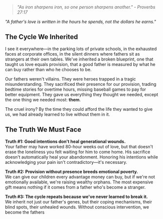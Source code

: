 > *"As iron sharpens iron, so one person sharpens another." - Proverbs 27:17*

*"A father's love is written in the hours he spends, not the dollars he earns."*

## The Cycle We Inherited

I see it everywhere—in the parking lots of private schools, in the exhausted faces at corporate offices, in the silent dinners where fathers sit as strangers at their own tables. We've inherited a broken blueprint, one that taught us love equals provision, that a good father is measured by what he can buy rather than who he chooses to be.

Our fathers weren't villains. They were heroes trapped in a tragic misunderstanding. They sacrificed their presence for our provision, trading bedtime stories for overtime hours, missing baseball games to pay for better equipment. They gave us everything they thought we needed, except the one thing we needed most: **them**.

The cruel irony? By the time they could afford the life they wanted to give us, we had already learned to live without them in it.

## The Truth We Must Face

**Truth #1: Good intentions don't heal generational wounds.**  
Your father may have worked 80-hour weeks out of love, but that doesn't erase the loneliness you felt waiting for him to come home. His sacrifice doesn't automatically heal your abandonment. Honoring his intentions while acknowledging your pain isn't contradictory—it's necessary.

**Truth #2: Provision without presence breeds emotional poverty.**  
We can give our children every advantage money can buy, but if we're not emotionally available, we're raising wealthy orphans. The most expensive gift means nothing if it comes from a father who's become a stranger.

**Truth #3: The cycle repeats because we've never learned to break it.**  
We inherit not just our father's genes, but their coping mechanisms, their blind spots, their unhealed wounds. Without conscious intervention, we become the fathers
